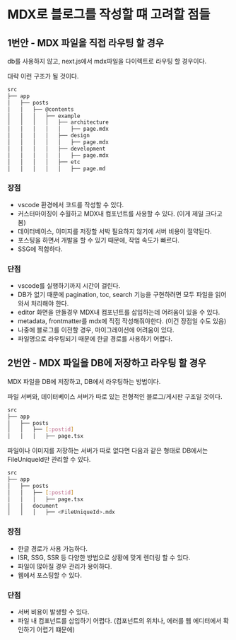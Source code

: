 # MDX로 블로그를 작성할 떄 고려할 점들

## 1번안 - MDX 파일을 직접 라우팅 할 경우

db를 사용하지 않고, next.js에서 mdx파일을 다이렉트로 라우팅 할 경우이다.

대략 이런 구조가 될 것이다.

```bash
src
├── app
│   ├── posts
│   │   ├── @contents
│   │   │   ├── example
│   │   │   │   ├── architecture
│   │   │   │   │   ├── page.mdx
│   │   │   │   ├── design
│   │   │   │   │   ├── page.mdx
│   │   │   │   ├── development
│   │   │   │   │   ├── page.mdx
│   │   │   │   ├── etc
│   │   │   │   │   ├── page.md
```

### 장점

- vscode 환경에서 코드를 작성할 수 있다.
- 커스터마이징이 수월하고 MDX내 컴포넌트를 사용할 수 있다. (이게 제일 크다고 봄)
- 데이터베이스, 이미지를 저장할 서박 필요하지 않기에 서버 비용이 절약된다.
- 포스팅을 하면서 개발을 할 수 있기 때문에, 작업 속도가 빠르다.
- SSG에 적합하다.

### 단점

- vscode를 실행하기까지 시간이 걸린다.
- DB가 없기 때문에 pagination, toc, search 기능을 구현하려면 모두 파일을 읽어와서 처리해야 한다.
- editor 화면을 만들경우 MDX내 컴포넌트를 삽입하는데 어려움이 있을 수 있다.
- metadata, frontmatter를 mdx에 직접 작성해줘야한다. (이건 장점일 수도 있음)
- 나중에 블로그를 이전할 경우, 마이그레이션에 어려움이 있다.
- 파일명으로 라우팅되기 때문에 한글 경로를 사용하기 어렵다.

## 2번안 - MDX 파일을 DB에 저장하고 라우팅 할 경우

MDX 파일을 DB에 저장하고, DB에서 라우팅하는 방법이다.

파일 서버와, 데이터베이스 서버가 따로 있는 전형적인 블로그/게시판 구조일 것이다.

```bash
src
├── app
│   ├── posts
│   │   ├── [:postid]
│   │   │   ├── page.tsx
```

파일이나 이미지를 저장하는 서버가 따로 없다면 다음과 같은 형태로 DB에서는 FileUniqueId만 관리할 수 있다.

```bash
src
├── app
│   ├── posts
│   │   ├── [:postid]
│   │   │   ├── page.tsx
│   │   document
│   │   │   ├── <FileUniqueId>.mdx
```

### 장점

- 한글 경로가 사용 가능하다.
- ISR, SSG, SSR 등 다양한 방법으로 상황에 맞게 렌더링 할 수 있다.
- 파일이 많아질 경우 관리가 용이하다.
- 웹에서 포스팅할 수 있다.

### 단점

- 서버 비용이 발생할 수 있다.
- 파일 내 컴포넌트를 삽입하기 어렵다. (컴포넌트의 위치나, 에러를 웹 에디터에서 확인하기 어렵기 떄문에)
